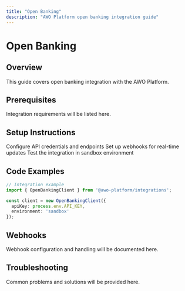 ```yaml
---
title: "Open Banking"
description: "AWO Platform open banking integration guide"
---
```


# Open Banking

## Overview

<Info>
This guide covers open banking integration with the AWO Platform.
</Info>

## Prerequisites

Integration requirements will be listed here.

## Setup Instructions

<Steps>
  <Step title="API Configuration">
    Configure API credentials and endpoints
  </Step>
  <Step title="Webhook Setup">
    Set up webhooks for real-time updates
  </Step>
  <Step title="Testing">
    Test the integration in sandbox environment
  </Step>
</Steps>

## Code Examples

```typescript
// Integration example
import { OpenBankingClient } from '@awo-platform/integrations';

const client = new OpenBankingClient({
  apiKey: process.env.API_KEY,
  environment: 'sandbox'
});
```

## Webhooks

Webhook configuration and handling will be documented here.

## Troubleshooting

<Accordion title="Common Integration Issues">
Common problems and solutions will be provided here.
</Accordion>
